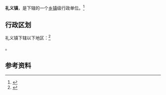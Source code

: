 {{中国乡级行政区|14/05/24/101/000}}

'''礼义镇'''，是{{PRC admin/fullname|14/05/24/101/000|3}}下辖的一个[[乡镇|乡镇]]级行政单位。<ref>{{PRC admin/ref sgc|{{PRC admin/parent|14/05/24/101/000}}}}</ref>

== 行政区划 ==

礼义镇下辖以下地区：<ref>{{PRC admin/ref sgc|14/05/24/101/000}}</ref>

{{PRC admin/children|14/05/24/101/000}}。

== 参考资料 ==

{{reflist}}

{{行政区划小作品}}
{{PRC admin/navcat|14/05/24/101/000}}